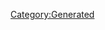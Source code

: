 {{Texts/Bank/BankData
}}

{{Texts/Bank/BankValue:
 | Key=talk_time_01
 | Value=マヨネーズライスって、<br/>実はおいしかったりするのかしら？
}}
                    
{{Texts/Bank/BankValue:
 | Key=talk_time_02
 | Value=疲れてなんかないわ！<br/>まだまだいけるんだから！
}}
                    
{{Texts/Bank/BankValue:
 | Key=talk_time_03
 | Value=グババはあたしの親友…<br/>ううん、あたしの分身なの！
}}
                    
{{Texts/Bank/BankValue:
 | Key=talk_time_04
 | Value=そろそろ練習の時間だわ。<br/>頑張るからね！
}}
                    
{{Texts/Bank/BankValue:
 | Key=talk_time_05
 | Value=Fire Bomberのベースは、<br/>あたしが弾いてるのよ
}}
                    
{{Texts/Bank/BankValue:
 | Key=talk_time_06
 | Value=あれー？<br/>どこに行ったのよぉ…？
}}
                    
{{Texts/Bank/BankValue:
 | Key=talk_time_07
 | Value=…バサラでも探しにいこっかなぁ
}}
                    
{{Texts/Bank/BankValue:
 | Key=talk_time_08
 | Value=うーん、次はどんなお仕事を<br/>とってこようかしら？
}}
                    
{{Texts/Bank/BankValue:
 | Key=talk_login_01
 | Value=おっはよ！<br/>今日も仕事、取ってきたよ！
}}
                    
{{Texts/Bank/BankValue:
 | Key=talk_login_02
 | Value=お昼だし、<br/>ドライブ付き合ってよ！
}}
                    
{{Texts/Bank/BankValue:
 | Key=talk_login_03
 | Value=夕日には、フラスチャカヤの<br/>「そこにあるのが未来だから」よね
}}
                    
{{Texts/Bank/BankValue:
 | Key=talk_login_04
 | Value=大音量でロックもいいけど、<br/>静かな夜も好きだな
}}
                    
{{Texts/Bank/BankValue:
 | Key=talk_login_05
 | Value=ま～だ起きてんの？<br/>熱心ねぇ～
}}
                    
{{Texts/Bank/BankValue:
 | Key=talk_comeback_01
 | Value=ちょっと、<br/>たまには顔見せてよね！
}}
                    
{{Texts/Bank/BankValue:
 | Key=talk_comeback_02
 | Value=今日も気合入れていくわよ！
}}
                    
{{Texts/Bank/BankValue:
 | Key=talk_birthday_01
 | Value=子供扱いしないでよね！<br/>今日であたし、<br/>ひとつ大人になったんだから！
}}
                    
{{Texts/Bank/BankValue:
 | Key=talk_event_01
 | Value=せっかくのお正月だし、<br/>着物で初詣にも行きたいなぁ。<br/>あなたも一緒に行く？
}}
                    
{{Texts/Bank/BankValue:
 | Key=talk_event_02
 | Value=ビヒーダからチョコレート<br/>もらっちゃった…！<br/>びっくりしたけど、すっごく嬉しい！
}}
                    
{{Texts/Bank/BankValue:
 | Key=talk_event_03
 | Value=バサラー！豆まきするわよ！<br/>もう、どこに行っちゃったのよー…
}}
                    
{{Texts/Bank/BankValue:
 | Key=talk_event_04
 | Value=ひなあられっておいしいわよね～。<br/>グババもだーい好きなの！<br/>2人で仲良く分けて食べたわ！
}}
                    
{{Texts/Bank/BankValue:
 | Key=talk_event_05
 | Value=ねぇねぇ、ホワイトデーの<br/>お返しまだ？楽しみにしてるわ！
}}
                    
{{Texts/Bank/BankValue:
 | Key=talk_event_06
 | Value=今日はエイプリルフール！<br/>誰を驚かせちゃおうかしら！
}}
                    
{{Texts/Bank/BankValue:
 | Key=talk_event_07
 | Value=連休だからって、<br/>だらだらしてたらダメなんだからね！
}}
                    
{{Texts/Bank/BankValue:
 | Key=talk_event_08
 | Value=結婚式を挙げるなら小さな<br/>チャペルがいいなぁ。披露宴は<br/>ガーデンパーティーで…うふふっ！
}}
                    
{{Texts/Bank/BankValue:
 | Key=talk_event_09
 | Value=星がきれい…こんな夜は、<br/>ロマンティックな歌が<br/>歌いたくなるわね…
}}
                    
{{Texts/Bank/BankValue:
 | Key=talk_event_10
 | Value=グババが暑そうね…<br/>水浴びさせてあげないと！
}}
                    
{{Texts/Bank/BankValue:
 | Key=talk_event_11
 | Value=お祭りの屋台といえば、何が好き？<br/>射的？金魚すくい？<br/>あたしはぜーんぶ大好き！
}}
                    
{{Texts/Bank/BankValue:
 | Key=talk_event_12
 | Value=いつか、本物の月の上で<br/>ライブをしてみたいわ！
}}
                    
{{Texts/Bank/BankValue:
 | Key=talk_event_13
 | Value=グババがいろんな人からお菓子を<br/>もらってくるの。ふふっ、グババが<br/>可愛がられてると、あたしも嬉しい！
}}
                    
{{Texts/Bank/BankValue:
 | Key=talk_event_14
 | Value=文化の祭りなら、<br/>Fire Bomberのライブが<br/>不可欠でしょ！
}}
                    
{{Texts/Bank/BankValue:
 | Key=talk_event_15
 | Value=バサラにクリスマスの予定を聞いたら、<br/>『いつもどおり歌うだけだ』ですって。<br/>本当に色気がないんだから、もう
}}
                    
{{Texts/Bank/BankValue:
 | Key=talk_event_16
 | Value=来年の抱負はもう決めてる？<br/>あたしはねぇ…『Fire Bomberを<br/>銀河で1番のバンドにする！』かな？
}}
                    
{{Texts/Bank/BankValue:
 | Key=talk_event_17
 | Value=みんな、いつもありがとう！<br/>これからもがんばるからねー！
}}
                    
{{Texts/Bank/BankValue:
 | Key=talk_event_18
 | Value=やったー！<br/>100万人よ、100万人！
}}
                    
{{Texts/Bank/BankValue:
 | Key=talk_event_19
 | Value=200万ダウンロード達成！<br/>やったわね！
}}
                    
{{Texts/Bank/BankValue:
 | Key=talk_event_20
 | Value=自由な人たちが多いけど、<br/>これからもよろしく！
}}
                    
{{Texts/Bank/BankValue:
 | Key=touch_reaction_01
 | Value=なあに？<br/>歌ってほしいの？
}}
                    
{{Texts/Bank/BankValue:
 | Key=touch_reaction_02
 | Value=もう、<br/>さすがに恥ずかしいよ！
}}
                    
{{Texts/Bank/BankValue:
 | Key=touch_reaction_03
 | Value=や、やだ！<br/>ベタベタしすぎだってばぁ！
}}
                    
{{Texts/Bank/BankValue:
 | Key=touch_reaction_04
 | Value=マヨネーズライスって、<br/>実はおいしかったりするのかしら？
}}
                    
{{Texts/Bank/BankValue:
 | Key=touch_reaction_05
 | Value=疲れてなんかないわ！<br/>まだまだいけるんだから！
}}
                    
{{Texts/Bank/BankValue:
 | Key=touch_reaction_06
 | Value=グババはあたしの親友…<br/>ううん、あたしの分身なの！
}}
                    
{{Texts/Bank/BankValue:
 | Key=touch_reaction_07
 | Value=こらー！<br/>あんまり触ると怒るわよ！
}}
                    
{{Texts/Bank/BankValue:
 | Key=touch_reaction_08
 | Value=撫でたいなら、<br/>別に撫でてもいいのよ…？
}}
                    
{{Texts/Bank/BankValue:
 | Key=login_reaction_01
 | Value=はい、これ！今日もよろしくね♪
}}
                    
{{Texts/Bank/BankValue:
 | Key=login_reaction_02
 | Value=明日も楽しみにしててね！
}}
                    
{{Texts/Bank/BankValue:
 | Key=simulation_result_01
 | Value=あたしの歌、どうだった？<br/>シミュレーションだって忘れて、<br/>本気で楽しく歌えたわ！
}}
                    
{{Texts/Bank/BankValue:
 | Key=go_diva_result_01
 | Value=練習はちゃーんとするわよ！<br/>本番で気持ち良く歌いたいからね！
}}
                    
{{Texts/Bank/BankValue:
 | Key=go_diva_result_02
 | Value=…ちょっとくらいは<br/>大人っぽくなれたかしら？
}}
                    
{{Texts/Bank/BankValue:
 | Key=go_diva_result_03
 | Value=ねぇねぇ！もう1曲演奏<br/>しましょーよ！
}}
                    
{{Texts/Bank/BankValue:
 | Key=intimacy_pointup_01
 | Value=あっはは
}}
                    
{{Texts/Bank/BankValue:
 | Key=intimacy_pointup_02
 | Value=やったー！
}}
                    
{{Texts/Bank/BankValue:
 | Key=intimacy_pointup_03
 | Value=いぇーい！
}}
                    
{{Texts/Bank/BankValue:
 | Key=present_01
 | Value=ありがと！
}}
                    
{{Texts/Bank/BankValue:
 | Key=present_02
 | Value=なんか食べたいなぁ…<br/>ねぇ、ピザでも<br/>食べに行きましょうよ！
}}
                    
{{Texts/Bank/BankValue:
 | Key=present_03
 | Value=味が濃いものは結構好きよ！<br/>つい食べすぎちゃうけど…
}}
                    
{{Texts/Bank/BankValue:
 | Key=present_04
 | Value=そろそろいい時間ね！<br/>とびきりおいしいものが<br/>食べたいわ！
}}
                    
{{Texts/Bank/BankValue:
 | Key=present_05
 | Value=うーん…<br/>なんか調子が出ないのよね…<br/>早くなんとかしなくちゃ…
}}
                    
{{Texts/Bank/BankValue:
 | Key=present_06
 | Value=ちょっと退屈かも。<br/>何か楽しいことはないかしら？
}}
                    
{{Texts/Bank/BankValue:
 | Key=present_07
 | Value=思いっきり楽しいことをして<br/>何か気分転換したいなー！
}}
                    
{{Texts/Bank/BankValue:
 | Key=present_08
 | Value=よく見たり触ったりするものって、<br/>時々変えたくなったりしない？
}}
                    
{{Texts/Bank/BankValue:
 | Key=present_09
 | Value=置き物で運勢が変わるって…<br/>あれ、本当なのかしら？
}}
                    
{{Texts/Bank/BankValue:
 | Key=present_10
 | Value=部屋の飾り付けとか、<br/>ちょっと変えてみよっかなー？
}}
                    
{{Texts/Bank/BankValue:
 | Key=present_11
 | Value=いぇーい！
}}
                    
{{Texts/Bank/BankValue:
 | Key=cs_touch_reaction_01
 | Value=やっほー！元気？
}}
                    
{{Texts/Bank/BankValue:
 | Key=cs_touch_reaction_02
 | Value=あたしはグババじゃないんだから、<br/>あんまりツンツンしないで～！
}}
                    
{{Texts/Bank/BankValue:
 | Key=cs_touch_reaction_03
 | Value=あたしとお話したいの？<br/>もちろん、いいわよ！
}}
                    
{{Texts/Bank/BankValue:
 | Key=cs_touch_reaction_04
 | Value=ああん、もう！もうすぐリハーサル<br/>なのに、バサラがいつまで経っても<br/>来ないじゃない～！
}}
                    
{{Texts/Bank/BankValue:
 | Key=cs_touch_reaction_05
 | Value=気分転換にドライブに行きたいなぁ…<br/>あなたも一緒に行く？
}}
                    
{{Texts/Bank/BankValue:
 | Key=cs_touch_reaction_06
 | Value=ベースのチューニングをしよっと。<br/>最高のコンディションでステージに<br/>挑まないと！
}}
                    
{{Texts/Bank/BankValue:
 | Key=cs_touch_reaction_07
 | Value=バンドマンは見た目も大事よ！<br/>かっこいい衣装でキメて<br/>行かなきゃね！
}}
                    
{{Texts/Bank/BankValue:
 | Key=cs_touch_reaction_08
 | Value=あなたはFire Bomberのどの曲が<br/>好き？よかったら一緒に歌いましょ！
}}
                    
{{Texts/Bank/BankValue:
 | Key=cs_touch_reaction_09
 | Value=撫でてくれるの？<br/>あたし、もう子供じゃないのに。<br/>…でも、嬉しい！
}}
                    
{{Texts/Bank/BankValue:
 | Key=cs_touch_reaction_10
 | Value=見てて！今日はあたし史上、<br/>最っ高の歌を歌ってみせるんだから！
}}
                    
{{Texts/Bank/BankValue:
 | Key=talk_event_21
 | Value=ワルキューレだけじゃなくて、<br/>ケイオスの人たちもフレイアのお祝い<br/>をするみたい。愛されてるわよね！
}}
                    
{{Texts/Bank/BankValue:
 | Key=talk_event_22
 | Value=美雲の誕生日にバースデーソングを<br/>歌うことになったの。<br/>ちょっと緊張するなぁ…
}}
                    
{{Texts/Bank/BankValue:
 | Key=talk_event_23
 | Value=カナメ、誕生日おめでとー！<br/>今日はワルキューレのみんなと<br/>楽しんでね！
}}
                    
{{Texts/Bank/BankValue:
 | Key=talk_event_24
 | Value=マキナ、誕生日おめでとー！<br/>いつもきゃわわなマキナが<br/>大好きよ！
}}
                    
{{Texts/Bank/BankValue:
 | Key=talk_event_25
 | Value=今日はレイナの誕生日だから、<br/>マキナもすっごく嬉しそう！<br/>本当に仲良いなぁ、あの2人！
}}
                    
{{Texts/Bank/BankValue:
 | Key=talk_event_26
 | Value=ランカ、誕生日おめでとー！<br/>パーティー楽しんでね！
}}
                    
{{Texts/Bank/BankValue:
 | Key=talk_event_27
 | Value=シェリルのバースデーライブは、<br/>ぱーっとド派手にやるみたい！<br/>あたしも見に行きたいなー！
}}
                    
{{Texts/Bank/BankValue:
 | Key=talk_event_28
 | Value=ミレーヌ
}}
                    
{{Texts/Bank/BankValue:
 | Key=talk_event_29
 | Value=いろいろ迷ったけど…うん！<br/>やっぱり、バサラに贈る誕生日<br/>プレゼントは、歌しかないわね！
}}
                    
{{Texts/Bank/BankValue:
 | Key=talk_event_30
 | Value=ミンメイさん、どんな誕生日を過ごし<br/>てるんだろう…どんなプレゼントを<br/>もらったのか気になる～！
}}
                    
{{Texts/Bank/BankValue:
 | Key=talk_event_31
 | Value=ハヤテ
}}
                    
{{Texts/Bank/BankValue:
 | Key=talk_event_32
 | Value=ミラージュってば照れ屋さんなのね。<br/>誕生日おめでとうって言っただけで、<br/>顔赤くしちゃって…可愛いんだから！
}}
                    
{{Texts/Bank/BankValue:
 | Key=talk_event_33
 | Value=メッサー
}}
                    
{{Texts/Bank/BankValue:
 | Key=talk_event_34
 | Value=アラド
}}
                    
{{Texts/Bank/BankValue:
 | Key=talk_event_35
 | Value=チャック
}}
                    
{{Texts/Bank/BankValue:
 | Key=talk_event_36
 | Value=アルト
}}
                    
{{Texts/Bank/BankValue:
 | Key=talk_event_37
 | Value=オズマ
}}
                    
{{Texts/Bank/BankValue:
 | Key=talk_event_38
 | Value=レイの誕生日に向けて、<br/>ビヒーダと一生懸命準備を<br/>進めてるのよ！
}}
                    
{{Texts/Bank/BankValue:
 | Key=talk_event_39
 | Value=輝
}}
                    
{{Texts/Bank/BankValue:
 | Key=talk_event_40
 | Value=ガムリン
}}
                    
{{Texts/Bank/BankValue:
 | Key=talk_event_41
 | Value=未沙
}}
                    
{{Texts/Bank/BankValue:
 | Key=talk_event_42
 | Value=あたしたちの映画がやるんだってー！<br/>すっごく楽しみ！
}}
                    
{{Texts/Bank/BankValue:
 | Key=talk_event_43
 | Value=今まで本当にありがとー！あなたの<br/>おかげでライブも大成功だったよ！<br/>またいつか一緒に歌いましょうね！
}}
                    
{{Texts/Bank/BankValue:
 | Key=talk_event_44
 | Value=あなたなら、この先もきっと大丈夫。<br/>でもバサラは別！また勝手にどこかへ<br/>行ったりしないか見張ってないと…！
}}
                    
{{Texts/Bank/BankValue:
 | Key=talk_event_45
 | Value=あたしたちの時空でも、まだ<br/>やらなきゃいけないことがいっぱい！<br/>これからも頑張らなくちゃ！
}}
                    
{{Texts/Bank/BankValue:
 | Key=talk_event_46
 | Value=別の時空では、あたしたちのバンドが<br/>いろんな人たちに影響を与えたのね。<br/>これからももっと頑張らなくっちゃ！
}}
                    
{{Texts/Bank/BankValue:
 | Key=talk_event_47
 | Value=パパとママにはいつでも会えるけど、<br/>ミンメイさんとは会えるのかなぁ…<br/>やっぱりもう一度挨拶に行こうっと！
}}
                    [[Category:Generated]]
